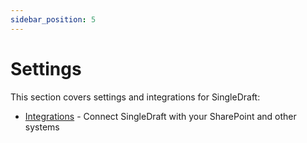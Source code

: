 ```yaml
---
sidebar_position: 5
---
```


# Settings

This section covers settings and integrations for SingleDraft:

- [Integrations](integrations.mdx) - Connect SingleDraft with your SharePoint and other systems
